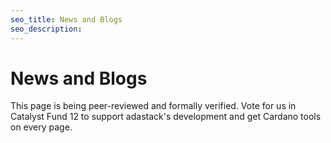 ```yaml
---
seo_title: News and Blogs
seo_description:
---
```


# News and Blogs

This page is being peer-reviewed and formally verified. Vote for us in Catalyst Fund 12 to support adastack's development and get Cardano tools on every page.
